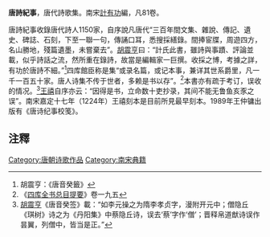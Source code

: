 '''唐詩紀事'''，唐代詩歌集。南宋[[計有功|計有功]]編，凡81卷。

唐詩紀事收錄唐代詩人1150家，自序說凡唐代“三百年間文集、雜說、傳記、遺史、碑誌、石刻，下至一聯一句，傳誦口耳，悉搜採繕錄。間捧宦牒，周遊四方，名山勝地，殘篇遺墨，未嘗棄去”。[[胡震亨|胡震亨]]曰：“計氏此書，雖詩與事蹟、評論並載，似乎詩話之流，然所重在錄詩，故當是編輯家一巨撰。收採之博，考據之詳，有功於唐詩不細。”<ref>胡震亨：《唐音癸籤》</ref>四库館臣称是集“或录名篇，或记本事，兼详其世系爵里，凡一千一百五十家。唐人诗集不传于世者，多赖是书以存”。<ref>《[[四库全书总目提要|四库全书总目提要]]》卷一九五</ref>本書亦有疏于考订，误收的情况。<ref>[[胡震亨|胡震亨]]《唐音癸签》載：“如李元操之为隋李孝贞字，漫附开元中；僧隐丘《琪树》诗之为《丹阳集》中蔡隐丘诗，误去‘蔡’字作‘僧’；晋释帛道猷诗误作昙翼，列僧中，皆当是正。”</ref>[[王禧|王禧]]自序亦云：“因得是书，立命数十吏抄录，其间不能无鲁鱼亥豕之误”。南宋嘉定十七年（1224年）王禧刻本是目前所見最早刻本。1989年王仲镛出版有《唐诗纪事校笺》。

==注釋==
<div class="references-small">
<references />
</div>
{{Chinese literature-stub}}
[[Category:唐朝诗歌作品|Category:唐朝诗歌作品]]
[[Category:南宋典籍|Category:南宋典籍]]